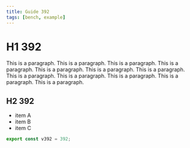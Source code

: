 ```yaml
---
title: Guide 392
tags: [bench, example]
---
```


# H1 392

This is a paragraph. This is a paragraph. This is a paragraph. This is a paragraph. This is a paragraph. This is a paragraph. This is a paragraph. This is a paragraph. This is a paragraph. This is a paragraph. This is a paragraph. This is a paragraph. 

## H2 392

- item A
- item B
- item C

```ts
export const v392 = 392;
```